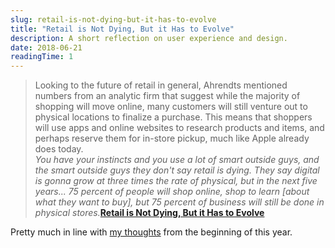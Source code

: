 ```yaml
---
slug: retail-is-not-dying-but-it-has-to-evolve
title: "Retail is Not Dying, But it Has to Evolve"
description: A short reflection on user experience and design.
date: 2018-06-21
readingTime: 1
---
```


>Looking to the future of retail in general, Ahrendts mentioned numbers from an analytic firm that suggest while the majority of shopping will move online, many customers will still venture out to physical locations to finalize a purchase. This means that shoppers will use apps and online websites to research products and items, and perhaps reserve them for in-store pickup, much like Apple already does today.<br />
_You have your instincts and you use a lot of smart outside guys, and the smart outside guys they don't say retail is dying. They say digital is gonna grow at three times the rate of physical, but in the next five years... 75 percent of people will shop online, shop to learn [about what they want to buy], but 75 percent of business will still be done in physical stores._**<a href="https://www.macrumors.com/2018/06/20/angela-ahrendts-talks-retail/">Retail is Not Dying, But it Has to Evolve</a>**

Pretty much in line with <a href="/futureofretail/">my thoughts</a> from the beginning of this year.
